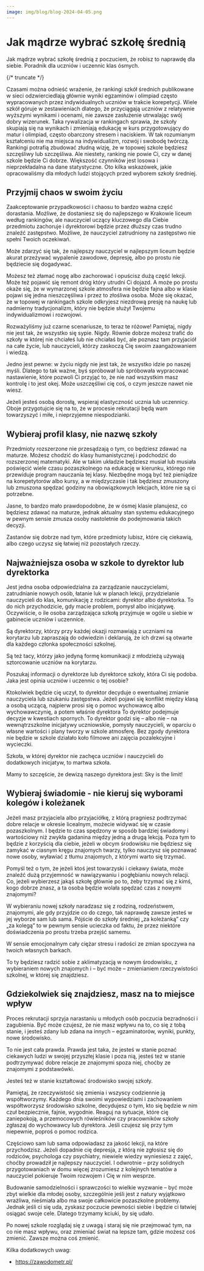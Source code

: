 ```yaml
---
image: img/blog/blog-2024-04-05.png
---
```


# Jak mądrze wybrać szkołę średnią

Jak mądrze wybrać szkołę średnią z poczuciem, że robisz to naprawdę dla siebie.
Poradnik dla uczniów i uczennic klas ósmych.

{/* truncate */}

Czasami można odnieść wrażenie, że rankingi szkół średnich publikowane w sieci
odzwierciedlają głównie wyniki egzaminów i olimpiad często wypracowanych przez
indywidualnych uczniów w trakcie korepetycji. Wiele szkół góruje w zestawieniach
dlatego, że przyciągają uczniów z relatywnie wyższymi wynikami i ocenami, nie
zawsze zasłużenie utrwalając swój dobry wizerunek. Taka rywalizacja w rankingach
sprawia, że szkoły skupiają się na wynikach i zmieniają edukację w kurs
przygotowujący do matur i olimpiad, często obarczony stresem i naciskiem. W tak
rozumianym kształceniu nie ma miejsca na indywidualizm, rozwój i swobodę
twórczą. Rankingi potrafią zbudować złudną wizję, że w topowej szkole będziesz
szczęśliwy lub szczęśliwa. Ale niestety, ranking nie powie Ci, czy w danej
szkole będzie Ci dobrze. Większość czynników jest losowa i nieprzekładalna na
dane statystyczne. Oto kilka wskazówek, jakie opracowaliśmy dla młodych ludzi
stojących przed wyborem szkoły średniej.

## Przyjmij chaos w swoim życiu

Zaakceptowanie przypadkowości i chaosu to bardzo ważna część dorastania.
Możliwe, że dostaniesz się do najlepszego w Krakowie liceum według rankingów,
ale nauczyciel uczący kluczowego dla Ciebie przedmiotu zachoruje i dyrektorowi
będzie przez dłuższy czas trudno znaleźć zastępstwo. Możliwe, że nauczyciel
zatrudniony na zastępstwo nie spełni Twoich oczekiwań.

Może zdarzyć się tak, że najlepszy nauczyciel w najlepszym liceum będzie akurat
przeżywać wypalenie zawodowe, depresję, albo po prostu nie będziecie się
dogadywać.

Możesz też złamać nogę albo zachorować i opuścisz dużą część lekcji. Może też
pojawić się remont dróg który utrudni Ci dojazd. A może po prostu okaże się, że
w wymarzonej szkole atmosfera nie będzie fajna albo w klasie pojawi się jedna
nieszczęśliwa i przez to złośliwa osoba. Może się okazać, że w topowej w
rankingach szkole odkryjesz niezdrową presję na naukę lub nadmierny
tradycjonalizm, który nie będzie służył Twojemu indywidualizmowi i rozwojowi.

Rozważyliśmy już czarne scenariusze, to teraz te różowe! Pamiętaj, nigdy nie
jest tak, że wszystko się sypie. Nigdy. Równie dobrze możesz trafić do szkoły w
której nie chciałeś lub nie chciałaś być, ale poznasz tam przyjaciół na całe
życie, lub nauczycieli, którzy zaskoczą Cię swoim zaangażowaniem i wiedzą.

Jedno jest pewne: w życiu nigdy nie jest tak, że wszystko idzie po naszej myśli.
Dlatego to tak ważne, byś spróbował lub spróbowała wypracować nastawienie, które
pozwoli Ci przyjąć to, że nie nad wszystkim masz kontrolę i to jest okej. Może
uszczęśliwi cię coś, o czym jeszcze nawet nie wiesz.

Jeżeli jesteś osobą dorosłą, wspieraj elastyczność ucznia lub uczennicy. Oboje
przygotujcie się na to, że w procesie rekrutacji będą wam towarzyszyć i miłe, i
nieprzyjemne niespodzianki.

## Wybieraj profil klasy, nie nazwę szkoły

Przedmioty rozszerzone nie przesądzają o tym, co będziesz zdawać na maturze.
Możesz chodzić do klasy humanistycznej i podchodzić do rozszerzonej matematyki.
Ale w takim układzie będziesz musiał lub musiała poświęcić wiele czasu
pozaszkolnego na edukację w kierunku, którego nie przewiduje program nauczania
tej klasy. Niezbędne mogą być też pieniądze na korepetytorów albo kursy, a w
międzyczasie i tak będziesz zmuszony lub zmuszona spędzać godziny na
obowiązkowych lekcjach, które nie są ci potrzebne.

Jasne, to bardzo mało prawdopodobne, że w ósmej klasie planujesz, co będziesz
zdawać na maturze, jednak aktualny stan systemu edukacyjnego w pewnym sensie
zmusza osoby nastoletnie do podejmowania takich decyzji.

Zastanów się dobrze nad tym, które przedmioty lubisz, które cię ciekawią, albo
czego uczysz się łatwiej niż pozostałych rzeczy.

## Najważniejsza osoba w szkole to dyrektor lub dyrektorka

Jest jedna osoba odpowiedzialna za zarządzanie nauczycielami, zatrudnianie
nowych osób, łatanie luk w planach lekcji, przydzielanie nauczycieli do klas,
komunikację z rodzicami: dyrektor albo dyrektorka. To do nich przychodzicie, gdy
macie problem, pomysł albo inicjatywę. Oczywiście, o ile osoba zarządzająca
szkołą przyjmuje w ogóle u siebie w gabinecie uczniów i uczennice.

Są dyrektorzy, którzy przy każdej okazji rozmawiają z uczniami na korytarzu lub
zapraszają do odwiedzin i deklarują, że ich drzwi są otwarte dla każdego członka
społeczności szkolnej.

Są też tacy, którzy jako jedyną formę komunikacji z młodzieżą używają
sztorcowanie uczniów na korytarzu.

Poszukaj informacji o dyrektorze lub dyrektorce szkoły, która Ci się podoba.
Jaka jest opinia uczniów i uczennic o tej osobie?

Ktokolwiek będzie cię uczył, to dyrektor decyduje o ewentualnej zmianie
nauczyciela lub szukaniu zastępstwa. Jeżeli pojawi się konflikt między klasą a
osobą uczącą, najpierw prosi się o pomoc wychowawcę albo wychowawczynię, a potem
właśnie dyrektora To dyrektor podejmuje decyzje w kwestiach spornych. To
dyrektor godzi się – albo nie – na wewnątrzszkolne inicjatywy uczniowskie,
pomysły nauczycieli, w oparciu o własne wartości i plany tworzy w szkole
atmosferę. Bez zgody dyrektora nie będzie w szkole działało koło filmowe ani
zajęcia pozalekcyjne i wycieczki.

Szkoła, w której dyrektor nie zachęca uczniów i nauczycieli do dodatkowych
inicjatyw, to martwa szkoła.

Mamy to szczęście, że dewizą naszego dyrektora jest: Sky is the limit!

## Wybieraj świadomie - nie kieruj się wyborami kolegów i koleżanek

Jeżeli masz przyjaciela albo przyjaciółkę, z którą pragniesz podtrzymać dobre
relacje w okresie licealnym, możecie widywać się w czasie pozaszkolnym. I będzie
to czas spędzony w sposób bardziej świadomy i wartościowy niż zwykła gadanina
między jedną a drugą lekcją. Poza tym to będzie z korzyścią dla ciebie, jeżeli w
obcym środowisku nie będziesz się zamykać w ciasnym kręgu znajomych twarzy,
tylko nauczysz się poznawać nowe osoby, wyławiać z tłumu znajomych, z którymi
warto się trzymać.

Pomyśl też o tym, że jeżeli ktoś jest towarzyski i ciekawy świata, może znaleźć
dużą przyjemność w nawiązywaniu i pogłębianiu nowych relacji. Co, jeżeli
wybierzesz jakąś szkołę głównie po to, żeby trzymać się z kimś, kogo dobrze
znasz, a ta osoba będzie wolała spędzać czas z nowymi znajomymi?

W wybieraniu nowej szkoły naradzasz się z rodziną, rodzeństwem, znajomymi, ale
gdy przyjdzie co do czego, tak naprawdę zawsze jesteś w jej wyborze sam lub
sama. Pójście do szkoły średniej „za koleżanką” czy „za kolegą” to w pewnym
sensie ucieczka od faktu, że przez niektóre doświadczenia po prostu trzeba
przejść samemu.

W sensie emocjonalnym cały ciężar stresu i radości ze zmian spoczywa na twoich
własnych barkach.

To ty będziesz radzić sobie z aklimatyzacją w nowym środowisku, z wybieraniem
nowych znajomych i – być może – zmienianiem rzeczywistości szkolnej, w której
się znajdziesz.

## Gdziekolwiek się znajdziesz, masz na to miejsce wpływ

Proces rekrutacji sprzyja narastaniu u młodych osób poczucia bezradności i
zagubienia. Być może czujesz, że nie masz wpływu na to, co się z tobą stanie, i
jesteś zdany lub zdana na innych – egzaminatorów, wyniki, punkty, nowe
środowisko.

To nie jest cała prawda. Prawda jest taka, że jesteś w stanie poznać ciekawych
ludzi w swojej przyszłej klasie i poza nią, jesteś też w stanie podtrzymywać
dobre relacje ze znajomymi spoza niej, choćby ze znajomymi z podstawówki.

Jesteś też w stanie kształtować środowisko swojej szkoły.

Pamiętaj, że rzeczywistość się zmienia i wszyscy codziennie ją współtworzymy.
Każdego dnia swoimi wypowiedziami i zachowaniem współtworzysz środowisko
szkolne, decydujesz o tym, kto się będzie w nim czuł bezpiecznie, fajnie,
wygodnie. Reaguj na sytuacje, które cię zaniepokoją, a przemocowych rówieśników
czy pracowników szkoły zgłaszaj do wychowawcy lub dyrektora. Jeśli czujesz się
przy tym niepewnie, poproś o pomoc rodzica.

Częściowo sam lub sama odpowiadasz za jakość lekcji, na które przychodzisz.
Jeżeli dopadnie cię depresja, z którą nie zgłosisz się do rodziców, psychologa
czy psychiatry, niewiele wiedzy wyniesiesz z zajęć, choćby prowadził je
najlepszy nauczyciel. I odwrotnie – przy solidnych przygotowaniach w domu więcej
zrozumiesz z kolejnych tematów a nauczyciel pokieruje Twoim rozwojem i Cię w nim
wesprze.

Budowanie samodzielności i sprawczości to wielkie wyzwanie – być może zbyt
wielkie dla młodej osoby, szczególnie jeśli jest z natury wyjątkowo wrażliwa,
nieśmiała albo ma swoje całkowicie pozaszkolne problemy. Jednak jeśli ci się
uda, zyskasz poczucie pewności siebie i będzie ci łatwiej osiągać swoje cele.
Dlatego trzymamy kciuki, by się udało.

Po nowej szkole rozglądaj się z uwagą i staraj się nie przejmować tym, na co nie
masz wpływu, oraz zmieniać świat na lepsze tam, gdzie możesz coś zmienić. Zawsze
można coś zmienić.

Kilka dodatkowych uwag:

- https://zawodometr.pl/
